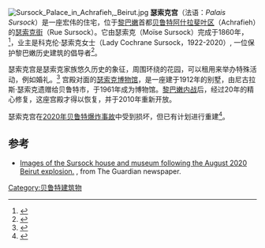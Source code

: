 [[File:Sursock_Palace_in_Achrafieh,_Beirut.jpg|thumb]]
'''瑟索克宫'''（法语：''Palais Sursock''）是一座宏伟的住宅，位于[[黎巴嫩|黎巴嫩]]首都[[贝鲁特|贝鲁特]][[阿什拉斐叶区|阿什拉斐叶区]]（Achrafieh）的[[瑟索克街|瑟索克街]]（Rue Sursock）。它由瑟索克（Moïse Sursock）完成于1860年，<ref>{{Cite web|url=http://www.sursockpalace.com/history.htm|title=Sursock Palace Gardens - Beirut / Donna Maria Sursock Gardens - Sofar|website=www.sursockpalace.com|access-date=2020-10-02|archive-date=2020-02-12|archive-url=https://web.archive.org/web/20200212010620/http://sursockpalace.com/history.htm|dead-url=no}}</ref>，业主是科克伦·瑟索克女士（Lady Cochrane Sursock，1922-2020）, 一位保护黎巴嫩历史建筑的倡导者<ref>{{Cite web|url=http://www.cntraveller.co.uk/Guides/Lebanon/Beirut/Default.aspx?Page=5|title=Beirut - Live the highlife in Beirut|access-date=2020-10-02|archive-date=2009-09-03|archive-url=https://web.archive.org/web/20090903054003/http://www.cntraveller.co.uk/Guides/Lebanon/Beirut/Default.aspx?Page=5|dead-url=yes}}</ref>。

瑟索克宫是瑟索克家族悠久历史的象征，周围环绕的花园，可以租用来举办特殊活动，例如婚礼。<ref>{{cite web|title=Lebanon Traveler|url=http://www.lebanontraveler.com/en/magazine/Lebanon-Traveler-Palace-walk|website=Lebanon Traveler|accessdate=12 July 2016|archive-date=2020-10-30|archive-url=https://web.archive.org/web/20201030021820/https://www.lebanontraveler.com/en/magazine/lebanon-traveler-palace-walk/|dead-url=no}}</ref> 宫殿对面的[[瑟索克博物馆|瑟索克博物馆]]，是一座建于1912年的别墅，由尼古拉斯·瑟索克遗赠给贝鲁特市，于1961年成为博物馆。[[黎巴嫩内战|黎巴嫩内战]]后，经过20年的精心修复，这座宫殿才得以恢复，并于2010年重新开放。

瑟索克宫在[[2020年贝鲁特爆炸事故|2020年贝鲁特爆炸事故]]中受到损坏，但已有计划进行重建<ref>{{cite web|title=Blast destroyed landmark 19th century palace in Beirut|url=https://abcnews.go.com/International/wireStory/blast-destroyed-landmark-19th-century-palace-beirut-72276766|website=[[ABC_News|ABC News]]|accessdate=10 August 2020|archive-date=2020-08-10|archive-url=https://web.archive.org/web/20200810200138/https://abcnews.go.com/International/wireStory/blast-destroyed-landmark-19th-century-palace-beirut-72276766|dead-url=no}}</ref>。

==参考==
{{reflist}}
{{coords|33.8934|35.5175|display=title}}
[[Category:贝鲁特建筑物|Category:贝鲁特建筑物]]
*[https://www.theguardian.com/world/gallery/2020/aug/13/beirut-explosion-devastates-sursock-palace-and-museum-in-pictures Images of the Sursock house and museum following the August 2020 Beirut explosion.] {{Wayback|url=https://www.theguardian.com/world/gallery/2020/aug/13/beirut-explosion-devastates-sursock-palace-and-museum-in-pictures |date=20210113212307 }}, from The Guardian newspaper.